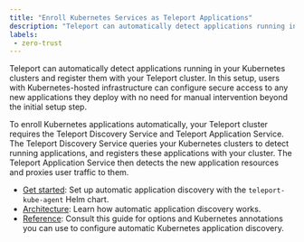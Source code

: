```yaml
---
title: "Enroll Kubernetes Services as Teleport Applications"
description: "Teleport can automatically detect applications running in your Kubernetes clusters and register them with Teleport for secure access."
labels:
 - zero-trust
---
```


Teleport can automatically detect applications running in your Kubernetes
clusters and register them with your Teleport cluster. In this setup, users with
Kubernetes-hosted infrastructure can configure secure access to any new
applications they deploy with no need for manual intervention beyond the initial
setup step.

To enroll Kubernetes applications automatically, your Teleport cluster requires
the Teleport Discovery Service and Teleport Application Service. The Teleport
Discovery Service queries your Kubernetes clusters to detect running
applications, and registers these applications with your cluster. The Teleport
Application Service then detects the new application resources and proxies user
traffic to them.

- [Get started](./get-started.mdx): Set up automatic
  application discovery with the `teleport-kube-agent` Helm chart.
- [Architecture](../../../../reference/architecture/kubernetes-applications-architecture.mdx): Learn how
  automatic application discovery works.
- [Reference](../../../../reference/agent-services/auto-discovery-reference/kubernetes-application-discovery.mdx): Consult this guide
  for options and Kubernetes annotations you can use to configure automatic
  Kubernetes application discovery.
